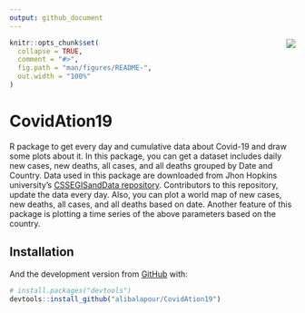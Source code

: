 ```yaml
---
output: github_document
---
```


<!-- README.md is generated from README.Rmd. Please edit that file -->

<img src="man/figures/logo.png" align="right" />

```r
knitr::opts_chunk$set(
  collapse = TRUE,
  comment = "#>",
  fig.path = "man/figures/README-",
  out.width = "100%"
)

```

# CovidAtion19

<!-- badges: start -->
<!-- badges: end -->

R package to get every day and cumulative data about Covid-19 and draw some plots about it. In this package, you can get a dataset includes daily new cases, new deaths, all cases, and all deaths grouped by Date and Country. Data used in this package are downloaded from Jhon Hopkins university's 
[CSSEGISandData repository](https://github.com/CSSEGISandData/COVID-19). Contributors to this repository, update the data every day.
Also, you can plot a world map of new cases, new deaths, all cases, and all deaths based on date.
Another feature of this package is plotting a time series of the above parameters based on the country. 

## Installation

And the development version from [GitHub](https://github.com/) with:

``` r
# install.packages("devtools")
devtools::install_github("alibalapour/CovidAtion19")
```

